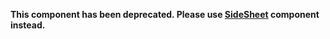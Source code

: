 
<Meta of={SlideInModalStories} />

<div style={{color: "red", fontSize: "2em", padding: "1rem", border: "2px solid red", borderRadius: "5px", backgroundColor: "pink", width: "fit-content"}}>
  
**This component has been deprecated. Please use [SideSheet](?path=/docs/components-utils-sidesheet--docs) component instead.**

</div>
<br />

<Title />
<Subtitle />

SlideInModal is an extension of the basic `Modal` component. The only difference between these two is a purely visual one: `SlideInModal` slides into the right side of viewport, and has no visible backdrop.

# Examples

<Canvas>
  <Story of={SlideInModalStories.SlideInModal} />
</Canvas>

# Props

<ArgTypes />
